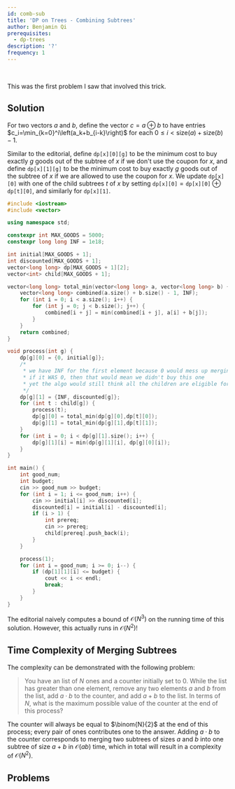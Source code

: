 ---
id: comb-sub
title: 'DP on Trees - Combining Subtrees'
author: Benjamin Qi
prerequisites:
  - dp-trees
description: '?'
frequency: 1
---

<FocusProblem problem="sam" />

<br />

This was the first problem I saw that involved this trick.

## Solution

For two vectors $a$ and $b$, define the vector $c=a\oplus b$ to have entries
$c_i=\min_{k=0}^i\left(a_k+b_{i-k}\right)$ for each
$0\le i < \text{size}(a)+\text{size}(b)-1$.

Similar to the editorial, define $\texttt{dp[x][0][g]}$ to be the minimum cost
to buy exactly $g$ goods out of the subtree of $x$ if we don't use the coupon
for $x$, and define $\texttt{dp[x][1][g]}$ to be the minimum cost to buy exactly
$g$ goods out of the subtree of $x$ if we are allowed to use the coupon for $x$.
We update $\texttt{dp[x][0]}$ with one of the child subtrees $t$ of $x$ by
setting $\texttt{dp[x][0]}=\texttt{dp[x][0]}\oplus \texttt{dp[t][0]}$, and
similarly for $\texttt{dp[x][1]}$.

<Spoiler title="Code">

```cpp
#include <iostream>
#include <vector>

using namespace std;

constexpr int MAX_GOODS = 5000;
constexpr long long INF = 1e18;

int initial[MAX_GOODS + 1];
int discounted[MAX_GOODS + 1];
vector<long long> dp[MAX_GOODS + 1][2];
vector<int> child[MAX_GOODS + 1];

vector<long long> total_min(vector<long long> a, vector<long long> b) {
	vector<long long> combined(a.size() + b.size() - 1, INF);
	for (int i = 0; i < a.size(); i++) {
		for (int j = 0; j < b.size(); j++) {
			combined[i + j] = min(combined[i + j], a[i] + b[j]);
		}
	}
	return combined;
}

void process(int g) {
	dp[g][0] = {0, initial[g]};
	/*
	 * we have INF for the first element because 0 would mess up merging
	 * if it WAS 0, then that would mean we didn't buy this one
	 * yet the algo would still think all the children are eligible for coupons
	 */
	dp[g][1] = {INF, discounted[g]};
	for (int t : child[g]) {
		process(t);
		dp[g][0] = total_min(dp[g][0],dp[t][0]);
		dp[g][1] = total_min(dp[g][1],dp[t][1]);
	}
	for (int i = 0; i < dp[g][1].size(); i++) {
		dp[g][1][i] = min(dp[g][1][i], dp[g][0][i]);
	}
}

int main() {
	int good_num;
	int budget;
	cin >> good_num >> budget;
	for (int i = 1; i <= good_num; i++) {
		cin >> initial[i] >> discounted[i];
		discounted[i] = initial[i] - discounted[i];
		if (i > 1) {
			int prereq;
			cin >> prereq;
			child[prereq].push_back(i);
		}
	}

	process(1);
	for (int i = good_num; i >= 0; i--) {
		if (dp[1][1][i] <= budget) {
			cout << i << endl;
			break;
		}
	}
}
```

</Spoiler>

The editorial naively computes a bound of $\mathcal{O}(N^3)$ on the running time
of this solution. However, this actually runs in $\mathcal{O}(N^2)$!

## Time Complexity of Merging Subtrees

The complexity can be demonstrated with the following problem:

> You have an list of $N$ ones and a counter initially set to $0$. While the
> list has greater than one element, remove any two elements $a$ and $b$ from
> the list, add $a\cdot b$ to the counter, and add $a+b$ to the list. In terms
> of $N$, what is the maximum possible value of the counter at the end of this
> process?

<Spoiler title="Solution">

The counter will always be equal to $\binom{N}{2}$ at the end of this process;
every pair of ones contributes one to the answer. Adding $a\cdot b$ to the
counter corresponds to merging two subtrees of sizes $a$ and $b$ into one
subtree of size $a+b$ in $\mathcal{O}(ab)$ time, which in total will result in a
complexity of $\mathcal{O}(N^2)$.

</Spoiler>

## Problems

<Problems problems="gen" />
